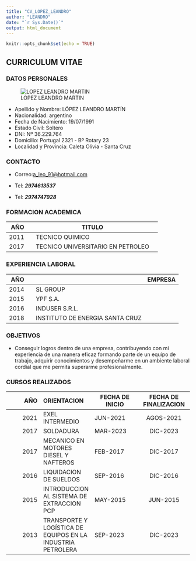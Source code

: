 ```yaml
---
title: "CV_LOPEZ_LEANDRO"
author: "LEANDRO"
date: "`r Sys.Date()`"
output: html_document
---
```


```r
knitr::opts_chunk$set(echo = TRUE)
```

## CURRICULUM VITAE

### DATOS PERSONALES

![LOPEZ LEANDRO MARTIN](foto.png)

- Apellido y Nombre: LÓPEZ LEANDRO MARTÍN
- Nacionalidad: argentino
- Fecha de Nacimiento: 19/07/1991
- Estado Civil: Soltero
- DNI: Nº 36.229.764
- Domicilio: Portugal 2321 - Bº Rotary 23
- Localidad y Provincia: Caleta Olivia - Santa Cruz








### CONTACTO

- Correo:<a_leo_91@hotmail.com>

- Tel: ***2974613537***

- Tel: ***2974747928***


### FORMACION ACADEMICA

  AÑO |  | TITULO | 
|-------:|:------|-----------|:---------:| 
| 2011 | |TECNICO QUIMICO | 
| 2017 |  |TECNICO UNIVERSITARIO EN PETROLEO | 




### EXPERIENCIA LABORAL

  AÑO |  | | EMPRESA | 
|-------:|:------|-----------|:---------:| 
| 2014 |  | SL GROUP | 
| 2015 |  | YPF S.A. | 
| 2016 |  | INDUSER S.R.L. | 
| 2018 |  | INSTITUTO DE ENERGIA SANTA CRUZ |





### OBJETIVOS

- Conseguir logros dentro de una empresa, contribuyendo con mi experiencia de una manera eficaz formando parte de un equipo de trabajo, adquirir conocimientos y desempeñarme en un ambiente laboral cordial que me permita superarme profesionalmente.




### CURSOS REALIZADOS

  AÑO | ORIENTACION | FECHA DE INICIO | FECHA DE FINALIZACION | 
|-------:|:------|-----------|:---------:| 
| 2021 | EXEL INTERMEDIO | JUN-2021 | AGOS-2021 |
| 2017 | SOLDADURA | MAR-2023 | DIC-2023 | 
| 2017 | MECANICO EN MOTORES DIESEL Y NAFTEROS | FEB-2017 | DIC-2017 | 
| 2016 | LIQUIDACION DE SUELDOS | SEP-2016 | DIC-2016  |
| 2015 | INTRODUCCION AL SISTEMA DE EXTRACCION PCP | MAY-2015 | JUN-2015 |
| 2013 | TRANSPORTE Y LOGÍSTICA DE EQUIPOS EN LA INDUSTRIA PETROLERA | SEP-2023 | DIC-2023 | 


